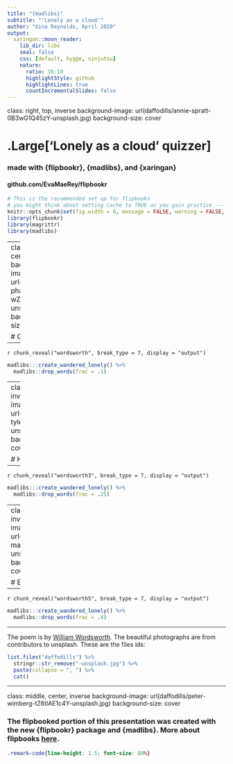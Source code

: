 ```yaml
---
title: "{madlibs}"
subtitle: "'Lonely as a cloud'"
author: "Gina Reynolds, April 2020"
output:
  xaringan::moon_reader:
    lib_dir: libs
    seal: false
    css: [default, hygge, ninjutsu]
    nature:
      ratio: 16:10
      highlightStyle: github
      highlightLines: true
      countIncrementalSlides: false
---
```




class: right, top, inverse
background-image: url(daffodills/annie-spratt-0B3wG1Q45zY-unsplash.jpg)
background-size: cover

# .Large['Lonely as a cloud' quizzer]



### made with {flipbookr}, {madlibs}, and {xaringan}


#### github.com/EvaMaeRey/flipbookr



```r
# This is the recommended set up for flipbooks
# you might think about setting cache to TRUE as you gain practice --- building flipbooks from scracth can be time consuming
knitr::opts_chunk$set(fig.width = 6, message = FALSE, warning = FALSE, comment = "", cache = FALSE, fig.retina = 3)
library(flipbookr)
library(magrittr)
library(madlibs)
```

---
class: middle, center, inverse
background-image: url(daffodills/chi-pham-wZtCjl0zsNk-unsplash.jpg)
background-size: cover

# Gentle

---

`r chunk_reveal("wordsworth", break_type = 7, display = "output")`

```r
madlibs:::create_wandered_lonely() %>% 
  madlibs::drop_words(frac = .1)
```


---
class: middle, center, inverse
background-image: url(daffodills/charles-tyler-NT-SZNVl8co-unsplash.jpg)
background-size: cover

# Hard

---


`r chunk_reveal("wordsworth3", break_type = 7, display = "output")`

```r
madlibs:::create_wandered_lonely() %>% 
  madlibs::drop_words(frac = .25) 
```


---
class: middle, center, inverse
background-image: url(daffodills/ruxandra-mateiu-rrXk6BopdiI-unsplash.jpg)
background-size: cover

# Expert


---

`r chunk_reveal("wordsworth5", break_type = 7, display = "output")`

```r
madlibs:::create_wandered_lonely() %>% 
  madlibs::drop_words(frac = .4) 
```

---

The poem is by [William Wordsworth](https://en.wikipedia.org/wiki/William_Wordsworth).  The beautiful photographs are from contributors to unsplash.  These are the files ids:

```r
list.files("daffodills") %>% 
  stringr::str_remove("-unsplash.jpg") %>% 
  paste(collapse = ", ") %>% 
  cat()
```

---
class: middle, center, inverse
background-image: url(daffodills/peter-wimberg-tZ6tlAE1c4Y-unsplash.jpg)
background-size: cover

### The flipbooked portion of this presentation was created with the new {flipbookr} package and {madlibs}. More about flipbooks [here](https://evamaerey.github.io/flipbooks/about).

```css
.remark-code{line-height: 1.5; font-size: 80%}
```
